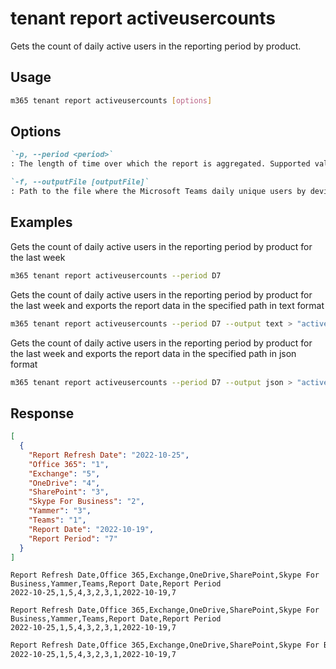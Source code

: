 
# tenant report activeusercounts

Gets the count of daily active users in the reporting period by product.

## Usage

```sh
m365 tenant report activeusercounts [options]
```

## Options

```md definition-list
`-p, --period <period>`
: The length of time over which the report is aggregated. Supported values `D7`, `D30`, `D90`, `D180`.

`-f, --outputFile [outputFile]`
: Path to the file where the Microsoft Teams daily unique users by device type report should be stored in.
```

<Global />

## Examples

Gets the count of daily active users in the reporting period by product for the last week

```sh
m365 tenant report activeusercounts --period D7
```

Gets the count of daily active users in the reporting period by product for the last week and exports the report data in the specified path in text format

```sh
m365 tenant report activeusercounts --period D7 --output text > "activeusercounts.txt"
```

Gets the count of daily active users in the reporting period by product for the last week and exports the report data in the specified path in json format

```sh
m365 tenant report activeusercounts --period D7 --output json > "activeusercounts.json"
```

## Response

<Tabs>
  <TabItem value="JSON">

  ```json
  [
    {
      "Report Refresh Date": "2022-10-25",
      "Office 365": "1",
      "Exchange": "5",
      "OneDrive": "4",
      "SharePoint": "3",
      "Skype For Business": "2",
      "Yammer": "3",
      "Teams": "1",
      "Report Date": "2022-10-19",
      "Report Period": "7"
    }
  ]
  ```

  </TabItem>
  <TabItem value="Text">

  ```text
  Report Refresh Date,Office 365,Exchange,OneDrive,SharePoint,Skype For Business,Yammer,Teams,Report Date,Report Period
  2022-10-25,1,5,4,3,2,3,1,2022-10-19,7
  ```

  </TabItem>
  <TabItem value="CSV">

  ```csv
  Report Refresh Date,Office 365,Exchange,OneDrive,SharePoint,Skype For Business,Yammer,Teams,Report Date,Report Period
  2022-10-25,1,5,4,3,2,3,1,2022-10-19,7
  ```

  </TabItem>
  <TabItem value="Markdown">

  ```md
  Report Refresh Date,Office 365,Exchange,OneDrive,SharePoint,Skype For Business,Yammer,Teams,Report Date,Report Period
  2022-10-25,1,5,4,3,2,3,1,2022-10-19,7
  ```

  </TabItem>
</Tabs>

